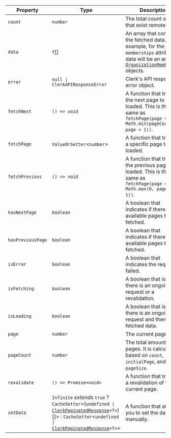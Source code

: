 | Property                                       | Type                                                                                                                                                                                                                                                                                                          | Description                                                                                                                                                                                                    |
| ---------------------------------------------- | ------------------------------------------------------------------------------------------------------------------------------------------------------------------------------------------------------------------------------------------------------------------------------------------------------------- | -------------------------------------------------------------------------------------------------------------------------------------------------------------------------------------------------------------- |
| <a id="count"></a> `count`                     | `number`                                                                                                                                                                                                                                                                                                      | The total count of data that exist remotely.                                                                                                                                                                   |
| <a id="data"></a> `data`                       | `T`[]                                                                                                                                                                                                                                                                                                         | An array that contains the fetched data. For example, for the `memberships` attribute, data will be an array of [`OrganizationMembership`](/docs/references/javascript/types/organization-membership) objects. |
| <a id="error"></a> `error`                     | <code>null \| ClerkAPIResponseError</code>                                                                                                                                                                                                                                                                    | Clerk's API response error object.                                                                                                                                                                             |
| <a id="fetchnext"></a> `fetchNext`             | <code>() => void</code>                                                                                                                                                                                                                                                                                       | A function that triggers the next page to be loaded. This is the same as `fetchPage(page => Math.min(pageCount, page + 1))`.                                                                                   |
| <a id="fetchpage"></a> `fetchPage`             | `ValueOrSetter`\<`number`\>                                                                                                                                                                                                                                                                                   | A function that triggers a specific page to be loaded.                                                                                                                                                         |
| <a id="fetchprevious"></a> `fetchPrevious`     | <code>() => void</code>                                                                                                                                                                                                                                                                                       | A function that triggers the previous page to be loaded. This is the same as `fetchPage(page => Math.max(0, page - 1))`.                                                                                       |
| <a id="hasnextpage"></a> `hasNextPage`         | `boolean`                                                                                                                                                                                                                                                                                                     | A boolean that indicates if there are available pages to be fetched.                                                                                                                                           |
| <a id="haspreviouspage"></a> `hasPreviousPage` | `boolean`                                                                                                                                                                                                                                                                                                     | A boolean that indicates if there are available pages to be fetched.                                                                                                                                           |
| <a id="iserror"></a> `isError`                 | `boolean`                                                                                                                                                                                                                                                                                                     | A boolean that indicates the request failed.                                                                                                                                                                   |
| <a id="isfetching"></a> `isFetching`           | `boolean`                                                                                                                                                                                                                                                                                                     | A boolean that is `true` if there is an ongoing request or a revalidation.                                                                                                                                     |
| <a id="isloading"></a> `isLoading`             | `boolean`                                                                                                                                                                                                                                                                                                     | A boolean that is `true` if there is an ongoing request and there is no fetched data.                                                                                                                          |
| <a id="page"></a> `page`                       | `number`                                                                                                                                                                                                                                                                                                      | The current page.                                                                                                                                                                                              |
| <a id="pagecount"></a> `pageCount`             | `number`                                                                                                                                                                                                                                                                                                      | The total amount of pages. It is calculated based on `count`, `initialPage`, and `pageSize`.                                                                                                                   |
| <a id="revalidate"></a> `revalidate`           | <code>() => Promise\<void\></code>                                                                                                                                                                                                                                                                            | A function that triggers a revalidation of the current page.                                                                                                                                                   |
| <a id="setdata"></a> `setData`                 | `Infinite` _extends_ `true` ? `CacheSetter`\<(<code>undefined \| [ClerkPaginatedResponse](/docs/references/javascript/types/clerk-paginated-response)\<T\></code>)[]\> : `CacheSetter`\<<code>undefined \| [ClerkPaginatedResponse](/docs/references/javascript/types/clerk-paginated-response)\<T\></code>\> | A function that allows you to set the data manually.                                                                                                                                                           |
